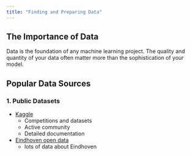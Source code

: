 ```yaml
---
title: "Finding and Preparing Data"
---
```


## The Importance of Data

Data is the foundation of any machine learning project.
 The quality and quantity of your data often matter more than the sophistication of your model.



## Popular Data Sources

### 1. Public Datasets
- [Kaggle](https://www.kaggle.com/datasets)
  - Competitions and datasets
  - Active community
  - Detailed documentation

- [Eindhoven open data](https://data.eindhoven.nl/pages/home/)
  - lots of data about Eindhoven



